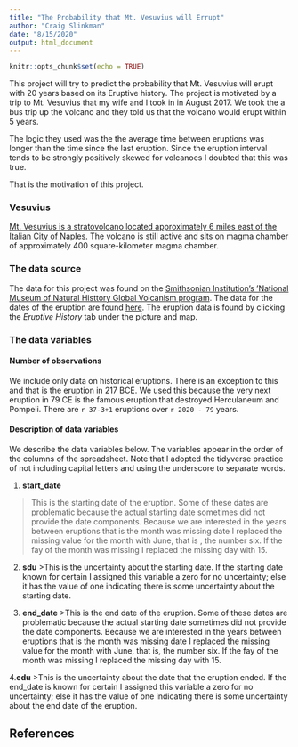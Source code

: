 ```yaml
---
title: "The Probability that Mt. Vesuvius will Errupt"
author: "Craig Slinkman"
date: "8/15/2020"
output: html_document
---
```


```r
knitr::opts_chunk$set(echo = TRUE)
```

This project will try to predict the probability that Mt. Vesuvius will erupt with 20 years based on its Eruptive history.  The project is motivated by a trip to Mt. Vesuvius that my wife and I took in in August 2017. We took the a bus trip up the volcano and they told us that the volcano would erupt within 5 years. 

The logic they used was the the average time between eruptions was longer than the time since the last eruption.  Since the eruption interval tends to be strongly positively skewed for volcanoes I doubted that this was true.  

That is the motivation of this project.

### Vesuvius

[Mt. Vesuvius is a stratovolcano located approximately 6 miles east of the Italian City of Naples.][1]   The volcano is still active and sits on magma chamber of 
approximately 400 square-kilometer magma chamber. 

  
### The data source

The data for this project was found on the [Smithsonian Institution's 'National Museum of Natural Histtory Global Volcanism program](https://volcano.si.edu/).  The data for the dates of the eruption are found [here](https://volcano.si.edu/volcano.cfm?vn=211020). The eruption data is found by clicking the *Eruptive History* tab under the picture and map.

### The data variables

#### Number of observations

We include only data on historical eruptions.  There is an exception to this and that is the eruption in 217 BCE.  We used this because the very next eruption in 79 CE is the famous eruption that destroyed Herculaneum and Pompeii.  There are `r 37-3+1` eruptions over `r 2020 - 79` years.

#### Description of data variables

We describe the data variables below.  The variables appear in the order of the columns of the spreadsheet.  Note that I adopted the tidyverse practice of not including capital letters and using the underscore to separate words.

1. **start_date**

>This is the starting date of the eruption.  Some of these dates are problematic because the actual starting date sometimes did not provide the date components.  Because we are interested in the years between eruptions that is the month was missing date I replaced the missing value for the month with June, that is , the number six. If the fay of the month was missing I replaced the missing day with 15.

2. **sdu**
>This is the uncertainty about the starting date.  If the starting date known for certain I assigned this variable a zero for no uncertainty; else it has the value of one indicating there is some uncertainty about the starting date.

3. **end_date**
>This is the end date of the eruption.  Some of these dates are problematic because the actual starting date sometimes did not provide the date components.  Because we are interested in the years between eruptions that is the month was missing date I replaced the missing value for the month with June, that is, the number six. If the fay of the month was missing I replaced the missing day with 15.

4.**edu** 
>This is the uncertainty about the date that the eruption ended.  If the end_date is known for certain I assigned this variable a zero for no uncertainty; else it has the value of one indicating there is some uncertainty about the end date of the eruption. 








## References

[1]: https://en.wikipedia.org/wiki/Mount_Vesuvius